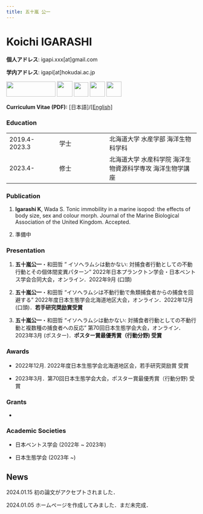 ```yaml
---
title: 五十嵐 公一
---
```


# **Koichi IGARASHI**

**個人アドレス**: igapi.xxx[at]gmail.com

**学内アドレス**: igapi[at]hokudai.ac.jp

<a href="https://researchmap.jp/igapijie"> <img src="./images/researchmap130.gif" width="130" height="40"/></a> <a href="https://scholar.google.com/?oi=gsb00&lookup=0&hl=ja"> <img src="./images/google-scholar-square-icon.png" width="41" height="41"/></a> <a href="https://twitter.com/igapije"> <img src="./images/logo-black.png" width="38" height="38"/></a> <a href="https://www.researchgate.net/profile/Koichi-Igarashi-3"> <img src="./images/researchgate.png" width="40" height="40"/></a> <a href="https://orcid.org/0000-0002-3537-9239"> <img src="./images/orcid_logo.png" width="40" height="40"/></a>

**Curriculum Vitae (PDF):** [日本語]/[[English]](https://drive.google.com/file/d/1XdL0A5Qe0u0uUpyLZfPBGsuuAM_cjCgj/view?usp=drive_link)

### Education

|               |      |                                                           |
|-------------------|-------------------|-----------------------------------|
| 2019.4-2023.3 | 学士 | 北海道大学 水産学部 海洋生物科学科                        |
| 2023.4-       | 修士 | 北海道大学 水産科学院 海洋生物資源科学専攻 海洋生物学講座 |

### Publication

1.  **Igarashi K**, Wada S. Tonic immobility in a marine isopod: the effects of body size, sex and colour morph. Journal of the Marine Biological Association of the United Kingdom. Accepted.

2.  準備中

### Presentation

1.  **五十嵐公一**・和田哲 " イソへラムシは動かない: 対捕食者行動としての不動行動とその個体間変異パターン" 2022年日本プランクトン学会・日本ベントス学会合同大会，オンライン．2022年9月 (口頭)

2.  **五十嵐公一**・和田哲 "イソへラムシは不動行動で魚類捕食者からの捕食を回避する" 2022年度日本生態学会北海道地区大会，オンライン．2022年12月 (口頭)．**若手研究奨励賞受賞**

3.  **五十嵐公一**・和田哲 "イソへラムシは動かない: 対捕食者行動としての不動行動と複数種の捕食者への反応" 第70回日本生態学会大会，オンライン．2023年3月 (ポスター)．**ポスター賞最優秀賞（行動分野) 受賞**

### Awards

-   2022年12月. 2022年度日本生態学会北海道地区会，若手研究奨励賞 受賞

-   2023年3月．第70回日本生態学会大会，ポスター賞最優秀賞（行動分野) 受賞

### Grants

-   

### Academic Societies

-   日本ベントス学会 (2022年 \~ 2023年)

-   日本生態学会 (2023年 \~)

## News

2024.01.15 初の論文がアクセプトされました．

2024.01.05 ホームページを作成してみました．まだ未完成．
